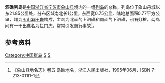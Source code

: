 {{Otheruses|subject=[[象山县|象山县]]列岛|other=[[嵊泗列岛|嵊泗列岛]]中的岛屿|泗礁山}}
'''泗礁列岛'''是[[中国|中国]][[浙江省|浙江省]][[宁波市|宁波市]][[象山县|象山县]]境内的一组[[列岛|列岛]]的总称。列岛位于象山丹城以东21.85公里处，分布区域南北长1公里，东西宽0.75公里，陆地总面积0.77平方公里，均为[[火山岩|火山凝灰岩]]构成。主岛为北面的上泗礁和南面的下泗礁，设有灯桩。两岛间有一干出礁名为拦门虎，常常引发航行事故<ref>《象山县地名志》卷五 岛礁地名，浙江人民出版社，1995年06月，ISBN 7-213-01111-1</ref>。

== 参考资料 ==
{{reflist}}
{{Ningbo-stub}}
[[Category:中国群岛|Category:中国群岛]]
[[Category:宁波岛屿|S]]
[[Category:象山县|S]]